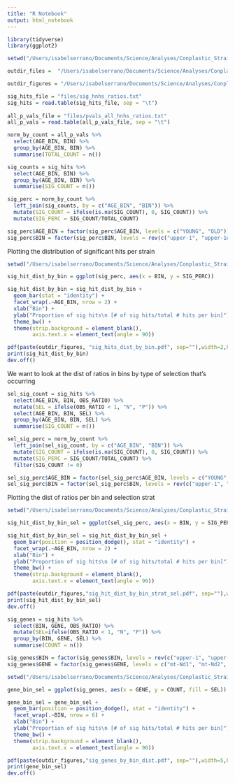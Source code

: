 ```yaml
---
title: "R Notebook"
output: html_notebook
---
```



```r
library(tidyverse)
library(ggplot2)
```

```r
setwd("/Users/isabelserrano/Documents/Science/Analyses/Conplastic_Strains/files_and_analyses/genomewide_selection_scan/hnhs_per_freq_bin/")

outdir_files =  "/Users/isabelserrano/Documents/Science/Analyses/Conplastic_Strains/files_and_analyses/genomewide_selection_scan/hnhs_per_freq_bin/files/"

outdir_figures = "/Users/isabelserrano/Documents/Science/Analyses/Conplastic_Strains/files_and_analyses/genomewide_selection_scan/hnhs_per_freq_bin/figures/"

sig_hits_file = "files/sig_hnhs_ratios.txt" 
sig_hits = read.table(sig_hits_file, sep = "\t")
  
all_p_vals_file = "files/pvals_all_hnhs_ratios.txt"
all_p_vals = read.table(all_p_vals_file, sep = "\t")

```

```r

norm_by_count = all_p_vals %>%
  select(AGE_BIN, BIN) %>%
  group_by(AGE_BIN, BIN) %>%
  summarise(TOTAL_COUNT = n())

```

```r

sig_counts = sig_hits %>%
  select(AGE_BIN, BIN) %>%
  group_by(AGE_BIN, BIN) %>%
  summarise(SIG_COUNT = n())

```

```r

sig_perc = norm_by_count %>%
  left_join(sig_counts, by = c("AGE_BIN", "BIN")) %>%
  mutate(SIG_COUNT = ifelse(is.na(SIG_COUNT), 0, SIG_COUNT)) %>%
  mutate(SIG_PERC = SIG_COUNT/TOTAL_COUNT)

sig_perc$AGE_BIN = factor(sig_perc$AGE_BIN, levels = c("YOUNG", "OLD"))
sig_perc$BIN = factor(sig_perc$BIN, levels = rev(c("upper-1", "upper-1e-2", "upper-1e-3", "upper-1e-4", "upper-7e-5", "upper-5e-5", "upper-1e-5", "upper-5e-6")))

```

Plotting the distribution of significant hits per strain 

```r
setwd("/Users/isabelserrano/Documents/Science/Analyses/Conplastic_Strains/files_and_analyses/genomewide_selection_scan/hnhs_per_freq_bin/")

sig_hit_dist_by_bin = ggplot(sig_perc, aes(x = BIN, y = SIG_PERC))

sig_hit_dist_by_bin = sig_hit_dist_by_bin + 
  geom_bar(stat = "identity") + 
  facet_wrap(.~AGE_BIN, nrow = 2) + 
  xlab("Bin") + 
  ylab("Proportion of sig hits\n [# of sig hits/total # hits per bin]") + 
  theme_bw() + 
  theme(strip.background = element_blank(),
        axis.text.x = element_text(angle = 90))

pdf(paste(outdir_figures, "sig_hits_dist_by_bin.pdf", sep=""),width=2,height=3)
print(sig_hit_dist_by_bin)
dev.off()

```


We want to look at the dist of ratios in bins by type of selection that's occurring 

```r

sel_sig_count = sig_hits %>%
  select(AGE_BIN, BIN, OBS_RATIO) %>%
  mutate(SEL = ifelse(OBS_RATIO < 1, "N", "P")) %>%
  select(AGE_BIN, BIN, SEL) %>%
  group_by(AGE_BIN, BIN, SEL) %>%
  summarise(SIG_COUNT = n())

```

```r

sel_sig_perc = norm_by_count %>%
  left_join(sel_sig_count, by = c("AGE_BIN", "BIN")) %>%
  mutate(SIG_COUNT = ifelse(is.na(SIG_COUNT), 0, SIG_COUNT)) %>%
  mutate(SIG_PERC = SIG_COUNT/TOTAL_COUNT) %>%
  filter(SIG_COUNT != 0)

sel_sig_perc$AGE_BIN = factor(sel_sig_perc$AGE_BIN, levels = c("YOUNG", "OLD"))
sel_sig_perc$BIN = factor(sel_sig_perc$BIN, levels = rev(c("upper-1", "upper-1e-2", "upper-1e-3", "upper-1e-4", "upper-7e-5", "upper-5e-5", "upper-1e-5", "upper-5e-6")))

```

Plotting the dist of ratios per bin and selection strat 

```r

setwd("/Users/isabelserrano/Documents/Science/Analyses/Conplastic_Strains/files_and_analyses/genomewide_selection_scan/hnhs_per_freq_bin/")

sig_hit_dist_by_bin_sel = ggplot(sel_sig_perc, aes(x = BIN, y = SIG_PERC, fill = SEL))

sig_hit_dist_by_bin_sel = sig_hit_dist_by_bin_sel + 
  geom_bar(position = position_dodge(), stat = "identity") + 
  facet_wrap(.~AGE_BIN, nrow = 2) + 
  xlab("Bin") + 
  ylab("Proportion of sig hits\n [# of sig hits/total # hits per bin]") + 
  theme_bw() + 
  theme(strip.background = element_blank(),
        axis.text.x = element_text(angle = 90))

pdf(paste(outdir_figures,"sig_hit_dist_by_bin_strat_sel.pdf", sep=""),width=3,height=3)
print(sig_hit_dist_by_bin_sel)
dev.off()

```

```r

sig_genes = sig_hits %>%
  select(BIN, GENE, OBS_RATIO) %>%
  mutate(SEL=ifelse(OBS_RATIO < 1, "N", "P")) %>%
  group_by(BIN, GENE, SEL) %>%
  summarise(COUNT = n())

sig_genes$BIN = factor(sig_genes$BIN, levels = rev(c("upper-1", "upper-1e-2", "upper-1e-3", "upper-1e-4", "upper-7e-5", "upper-5e-5", "upper-1e-5", "upper-5e-6")))
sig_genes$GENE = factor(sig_genes$GENE, levels = c("mt-Nd1", "mt-Nd2", "mt-Nd3", "mt-Nd4", "mt-Nd4l","mt-Nd5", "mt-Nd6", "mt-Cytb", "mt-Co1", "mt-Co2", "mt-Co3", "mt-Atp6", "mt-Atp8"))
```

```r
setwd("/Users/isabelserrano/Documents/Science/Analyses/Conplastic_Strains/files_and_analyses/genomewide_selection_scan/hnhs_per_freq_bin/")

gene_bin_sel = ggplot(sig_genes, aes(x = GENE, y = COUNT, fill = SEL))

gene_bin_sel = gene_bin_sel + 
  geom_bar(position = position_dodge(), stat = "identity") + 
  facet_wrap(.~BIN, nrow = 6) + 
  xlab("Bin") + 
  ylab("Proportion of sig hits\n [# of sig hits/total # hits per bin]") + 
  theme_bw() + 
  theme(strip.background = element_blank(),
        axis.text.x = element_text(angle = 90))

pdf(paste(outdir_figures,"sig_genes_by_bin_dist.pdf", sep=""),width=5,height=5.75)
print(gene_bin_sel)
dev.off()

```